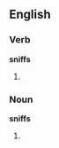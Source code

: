 ==English==
===Verb===
'''sniffs'''
# {{third-person singular of|[[sniff]]}}

===Noun===
'''sniffs'''
# {{plural of|[[sniff]]}}